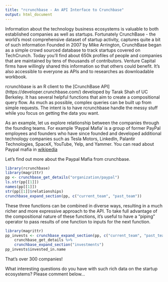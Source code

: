 ```yaml
---
title: "rcrunchbase - An API Interface to Crunchbase"
output: html_document
---
```


Information about the technology business ecosystems is valuable to both established companies as well as startups. Fortunately CrunchBase - the world’s most comprehensive dataset of startup activity,  captures quite a bit of such information 
Founded in 2007 by Mike Arrington, CrunchBase began as a simple crowd sourced database to track startups covered on TechCrunch.  Today you’ll find about 650k profiles of people and companies that are maintained by tens of thousands of contributors.
Venture Capital firms have willingly shared this information so that others could benefit. It's also accessible to everyone as APIs and to researches as downloadable workbook.  

rcrunchbase is an R client to the [CrunchBase API] (https://developer.crunchbase.com/) developed by Tarak Shah of UC Berkeley. It has several helpful functions that aim to create a compositional query flow. As much as possible, complex queries can be built up from simple requests. The intent is to have rcrunchbase  handle the messy stuff while you focus on getting the data you want.

As an example, let us explore relationship between the companies through the founding teams. For example 'Paypal Mafia' is a group of former PayPal employees and founders who have since founded and developed additional technology companies such as Tesla Motors, LinkedIn, Palantir Technologies, SpaceX, YouTube, Yelp, and Yammer. You can read about Paypal mafia in [wikipedia](http://en.wikipedia.org/wiki/PayPal_Mafia)

Let's find out more about the Paypal Mafia from crunchbase. 

```r
library(rcrunchbase)
library(magrittr)
pp <- crunchbase_get_details("organization/paypal")
ls.str(pp[[1]])
names(pp[[1]])
str(pp[[1]]$relationships)
crunchbase_expand_section(pp, c("current_team", "past_team"))
```

These three functions can be combined in diverse ways, resulting in a much richer and more expressive approach to the API. To take full advantage of the compositional nature of these functions, it’s useful to have a “piping” operator to pass results of one function to inputs for the next function. 

```r
library(magrittr)
pp_invests <- crunchbase_expand_section(pp, c("current_team", "past_team")) %>%
    crunchbase_get_details %>%
    crunchbase_expand_section("investments")
pp_invests$invested_in.name
```

That's over 300 companies!

What interesting questions do you have with such rich data on the startup ecosystems? Please comment below...
